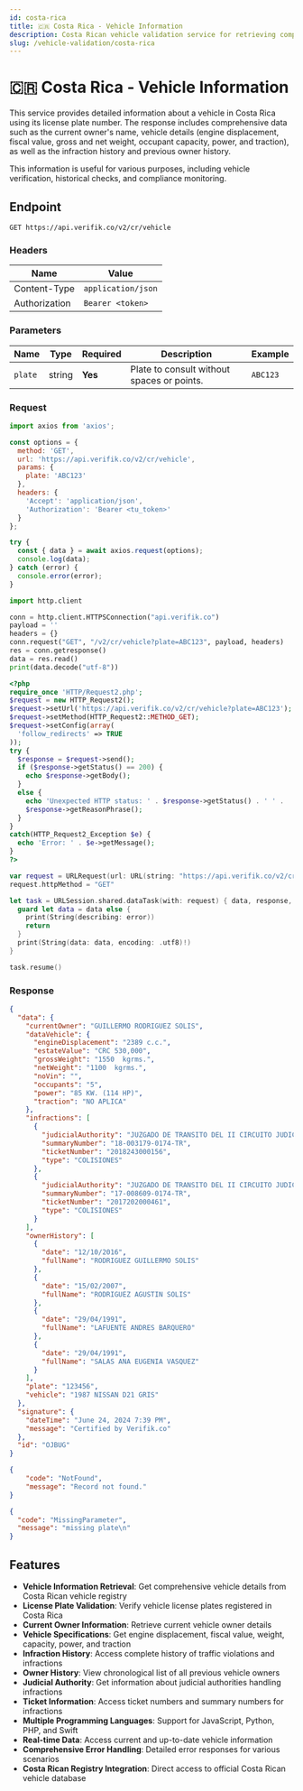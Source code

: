 ```yaml
---
id: costa-rica
title: 🇨🇷 Costa Rica - Vehicle Information
description: Costa Rican vehicle validation service for retrieving comprehensive vehicle information by license plate
slug: /vehicle-validation/costa-rica
---
```



# 🇨🇷 Costa Rica - Vehicle Information

This service provides detailed information about a vehicle in Costa Rica using its license plate number. The response includes comprehensive data such as the current owner's name, vehicle details (engine displacement, fiscal value, gross and net weight, occupant capacity, power, and traction), as well as the infraction history and previous owner history.

This information is useful for various purposes, including vehicle verification, historical checks, and compliance monitoring.

## Endpoint

```
GET https://api.verifik.co/v2/cr/vehicle
```

### Headers

| Name          | Value              |
| ------------- | ------------------ |
| Content-Type  | `application/json` |
| Authorization | `Bearer <token>`   |

### Parameters

| Name | Type | Required | Description | Example |
| ---- | ---- | -------- | ----------- | ------- |
| `plate` | string | **Yes** | Plate to consult without spaces or points. | `ABC123` |

### Request

<Tabs>
  <TabItem value="javascript" label="JavaScript">

```javascript
import axios from 'axios';

const options = {
  method: 'GET',
  url: 'https://api.verifik.co/v2/cr/vehicle',
  params: {
    plate: 'ABC123'
  },
  headers: {
    'Accept': 'application/json',
    'Authorization': 'Bearer <tu_token>'
  }
};

try {
  const { data } = await axios.request(options);
  console.log(data);
} catch (error) {
  console.error(error);
}
```

  </TabItem>
  <TabItem value="python" label="Python">

```python
import http.client

conn = http.client.HTTPSConnection("api.verifik.co")
payload = ''
headers = {}
conn.request("GET", "/v2/cr/vehicle?plate=ABC123", payload, headers)
res = conn.getresponse()
data = res.read()
print(data.decode("utf-8"))
```

  </TabItem>
  <TabItem value="php" label="PHP">

```php
<?php
require_once 'HTTP/Request2.php';
$request = new HTTP_Request2();
$request->setUrl('https://api.verifik.co/v2/cr/vehicle?plate=ABC123');
$request->setMethod(HTTP_Request2::METHOD_GET);
$request->setConfig(array(
  'follow_redirects' => TRUE
));
try {
  $response = $request->send();
  if ($response->getStatus() == 200) {
    echo $response->getBody();
  }
  else {
    echo 'Unexpected HTTP status: ' . $response->getStatus() . ' ' .
    $response->getReasonPhrase();
  }
}
catch(HTTP_Request2_Exception $e) {
  echo 'Error: ' . $e->getMessage();
}
?>
```

  </TabItem>
  <TabItem value="swift" label="Swift">

```swift
var request = URLRequest(url: URL(string: "https://api.verifik.co/v2/cr/vehicle?plate=ABC123")!,timeoutInterval: Double.infinity)
request.httpMethod = "GET"

let task = URLSession.shared.dataTask(with: request) { data, response, error in 
  guard let data = data else {
    print(String(describing: error))
    return
  }
  print(String(data: data, encoding: .utf8)!)
}

task.resume()
```

  </TabItem>
</Tabs>

### Response

<Tabs>
  <TabItem value="200" label="200">

```json
{
  "data": {
    "currentOwner": "GUILLERMO RODRIGUEZ SOLIS",
    "dataVehicle": {
      "engineDisplacement": "2389 c.c.",
      "estateValue": "CRC 530,000",
      "grossWeight": "1550  kgrms.",
      "netWeight": "1100  kgrms.",
      "noVin": "",
      "occupants": "5",
      "power": "85 KW. (114 HP)",
      "traction": "NO APLICA"
    },
    "infractions": [
      {
        "judicialAuthority": "JUZGADO DE TRANSITO DEL II CIRCUITO JUDICIAL DE SAN JOSE",
        "summaryNumber": "18-003179-0174-TR",
        "ticketNumber": "2018243000156",
        "type": "COLISIONES"
      },
      {
        "judicialAuthority": "JUZGADO DE TRANSITO DEL II CIRCUITO JUDICIAL DE SAN JOSE",
        "summaryNumber": "17-008609-0174-TR",
        "ticketNumber": "2017202000461",
        "type": "COLISIONES"
      }
    ],
    "ownerHistory": [
      {
        "date": "12/10/2016",
        "fullName": "RODRIGUEZ GUILLERMO SOLIS"
      },
      {
        "date": "15/02/2007",
        "fullName": "RODRIGUEZ AGUSTIN SOLIS"
      },
      {
        "date": "29/04/1991",
        "fullName": "LAFUENTE ANDRES BARQUERO"
      },
      {
        "date": "29/04/1991",
        "fullName": "SALAS ANA EUGENIA VASQUEZ"
      }
    ],
    "plate": "123456",
    "vehicle": "1987 NISSAN D21 GRIS"
  },
  "signature": {
    "dateTime": "June 24, 2024 7:39 PM",
    "message": "Certified by Verifik.co"
  },
  "id": "OJBUG"
}
```

  </TabItem>
  <TabItem value="404" label="404">

```json
{
    "code": "NotFound",
    "message": "Record not found."
}
```

  </TabItem>
  <TabItem value="409" label="409">

```json
{
  "code": "MissingParameter",
  "message": "missing plate\n"
}
```

  </TabItem>
</Tabs>

## Features

- **Vehicle Information Retrieval**: Get comprehensive vehicle details from Costa Rican vehicle registry
- **License Plate Validation**: Verify vehicle license plates registered in Costa Rica
- **Current Owner Information**: Retrieve current vehicle owner details
- **Vehicle Specifications**: Get engine displacement, fiscal value, weight, capacity, power, and traction
- **Infraction History**: Access complete history of traffic violations and infractions
- **Owner History**: View chronological list of all previous vehicle owners
- **Judicial Authority**: Get information about judicial authorities handling infractions
- **Ticket Information**: Access ticket numbers and summary numbers for infractions
- **Multiple Programming Languages**: Support for JavaScript, Python, PHP, and Swift
- **Real-time Data**: Access current and up-to-date vehicle information
- **Comprehensive Error Handling**: Detailed error responses for various scenarios
- **Costa Rican Registry Integration**: Direct access to official Costa Rican vehicle database
